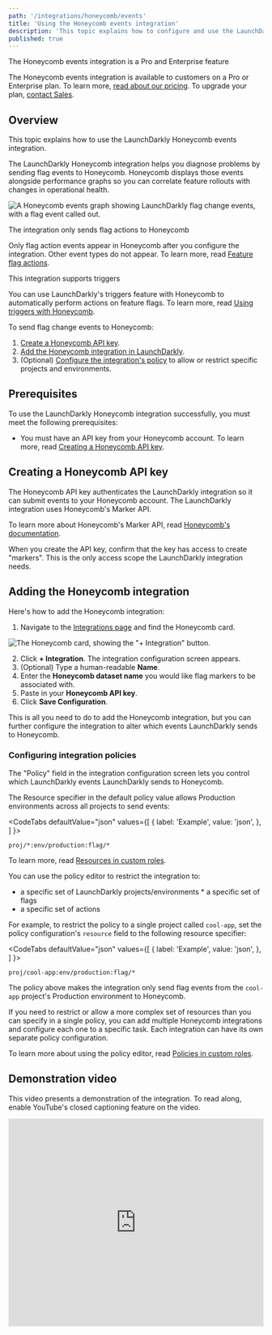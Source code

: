 ```yaml
---
path: '/integrations/honeycomb/events'
title: 'Using the Honeycomb events integration'
description: 'This topic explains how to configure and use the LaunchDarkly Honeycomb events integration.'
published: true
---
```


<Callout intent="primary">
<CalloutTitle>The Honeycomb events integration is a Pro and Enterprise feature</CalloutTitle>
<CalloutDescription>

The Honeycomb events integration is available to customers on a Pro or Enterprise plan. To learn more, [read about our pricing](https://launchdarkly.com/pricing/). To upgrade your plan, [contact Sales](https://launchdarkly.com/contact-sales/).

</CalloutDescription>
</Callout>

## Overview

This topic explains how to use the LaunchDarkly Honeycomb events integration.

The LaunchDarkly Honeycomb integration helps you diagnose problems by sending flag events to Honeycomb. Honeycomb displays those events alongside performance graphs so you can correlate feature rollouts with changes in operational health.

![A Honeycomb events graph showing LaunchDarkly flag change
events, with a flag event called out.](../images/honeycomb-query.png)

<Callout intent="info">
<CalloutTitle>The integration only sends flag actions to Honeycomb</CalloutTitle>
<CalloutDescription>

 Only flag action events appear in Honeycomb after you configure the integration. Other event types do not appear. To learn more, read [Feature flag actions](/home/members/role-actions#feature-flags-actions).

</CalloutDescription>
</Callout>

<Callout intent="primary">
<CalloutTitle>This integration supports triggers</CalloutTitle>
<CalloutDescription>

You can use LaunchDarkly's triggers feature with Honeycomb to automatically perform actions on feature flags. To learn more, read [Using triggers with Honeycomb](/integrations/honeycomb/triggers).

</CalloutDescription>
</Callout>

To send flag change events to Honeycomb:

1. [Create a Honeycomb API key](#creating-a-honeycomb-api-key).
2. [Add the Honeycomb integration in LaunchDarkly](#adding-the-honeycomb-integration).
3. (Optional) [Configure the integration's policy](#configuring-integration-policies) to allow or restrict specific projects and environments.

## Prerequisites

To use the LaunchDarkly Honeycomb integration successfully, you must meet the
following prerequisites:

* You must have an API key from your Honeycomb account. To learn more,
  read [Creating a Honeycomb API key](#creating-a-honeycomb-api-key).

## Creating a Honeycomb API key

The Honeycomb API key authenticates the LaunchDarkly integration so it can
submit events to your Honeycomb account. The LaunchDarkly integration uses
Honeycomb's Marker API.

To learn more about Honeycomb's  Marker API, read
[Honeycomb's documentation](https://docs.honeycomb.io/api/markers/).

When you create the API key, confirm that the key has access to create
"markers". This is the only access scope the LaunchDarkly integration needs.

## Adding the Honeycomb integration

Here's how to add the Honeycomb integration:

1. Navigate to the [Integrations page](https://app.launchdarkly.com/default/integrations) and find the Honeycomb card.

![The Honeycomb card, showing the "+ Integration" button.](../images/honeycomb-card.png)

2. Click **+ Integration**. The integration configuration screen appears.
3. (Optional) Type a human-readable **Name**.
4. Enter the **Honeycomb dataset name** you would like flag markers to be associated with.
5. Paste in your **Honeycomb API key**.
6. Click **Save Configuration**.

This is all you need to do to add the Honeycomb integration, but you can further configure the integration to alter which events LaunchDarkly sends to Honeycomb.

### Configuring integration policies

The "Policy" field in the integration configuration screen lets you control which LaunchDarkly events LaunchDarkly sends to Honeycomb.

The Resource specifier in the default policy value allows Production environments across all projects to send events:

<CodeTabs
  defaultValue="json" values={[
    { label: 'Example', value: 'json', },
  ]
}>
<CodeTabItem value="json">

```text
proj/*:env/production:flag/*
```

</CodeTabItem>
</CodeTabs>

To learn more, read [Resources in custom
roles](/home/members/role-resources).

You can use the policy editor to restrict the integration to:

* a specific set of LaunchDarkly projects/environments * a specific set of flags
* a specific set of actions

For example, to restrict the policy to a single project called `cool-app`, set
the policy configuration's `resource` field to the following resource specifier:

<CodeTabs
  defaultValue="json" values={[
    { label: 'Example', value: 'json', },
  ]
}>
<CodeTabItem value="json">

```text
proj/cool-app:env/production:flag/*
```

</CodeTabItem>
</CodeTabs>

The policy above makes the integration only send flag events from the `cool-app` project's Production environment to Honeycomb.

If you need to restrict or allow a more complex set of resources than you can
specify in a single policy, you can add multiple Honeycomb
integrations and configure each one to a specific task. Each integration can
have its own separate policy configuration.

To learn more about using the policy editor, read [Policies in custom
roles](/home/members/role-policies).

## Demonstration video

This video presents a demonstration of the integration. To read along, enable YouTube's closed captioning feature on the video.

<iframe width="100%" height="410" src="https://www.youtube.com/embed/_fsXnrP-WaY?cc_load_policy=1" frameborder="0" allow="accelerometer; autoplay; encrypted-media; gyroscope; picture-in-picture" allowfullscreen></iframe>
